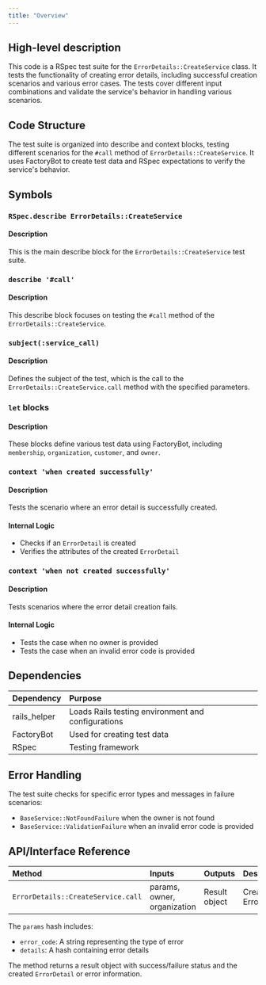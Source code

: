 ```yaml
---
title: "Overview"
---
```


## High-level description
This code is a RSpec test suite for the `ErrorDetails::CreateService` class. It tests the functionality of creating error details, including successful creation scenarios and various error cases. The tests cover different input combinations and validate the service's behavior in handling various scenarios.

## Code Structure
The test suite is organized into describe and context blocks, testing different scenarios for the `#call` method of `ErrorDetails::CreateService`. It uses FactoryBot to create test data and RSpec expectations to verify the service's behavior.

## Symbols

### `RSpec.describe ErrorDetails::CreateService`
#### Description
This is the main describe block for the `ErrorDetails::CreateService` test suite.

### `describe '#call'`
#### Description
This describe block focuses on testing the `#call` method of the `ErrorDetails::CreateService`.

### `subject(:service_call)`
#### Description
Defines the subject of the test, which is the call to the `ErrorDetails::CreateService.call` method with the specified parameters.

### `let` blocks
#### Description
These blocks define various test data using FactoryBot, including `membership`, `organization`, `customer`, and `owner`.

### `context 'when created successfully'`
#### Description
Tests the scenario where an error detail is successfully created.

#### Internal Logic
- Checks if an `ErrorDetail` is created
- Verifies the attributes of the created `ErrorDetail`

### `context 'when not created successfully'`
#### Description
Tests scenarios where the error detail creation fails.

#### Internal Logic
- Tests the case when no owner is provided
- Tests the case when an invalid error code is provided

## Dependencies
| Dependency | Purpose |
|:-----------|:--------|
| rails_helper | Loads Rails testing environment and configurations |
| FactoryBot | Used for creating test data |
| RSpec | Testing framework |

## Error Handling
The test suite checks for specific error types and messages in failure scenarios:
- `BaseService::NotFoundFailure` when the owner is not found
- `BaseService::ValidationFailure` when an invalid error code is provided

## API/Interface Reference
| Method | Inputs | Outputs | Description |
|:-------|:-------|:--------|:------------|
| `ErrorDetails::CreateService.call` | params, owner, organization | Result object | Creates an ErrorDetail |

The `params` hash includes:
- `error_code`: A string representing the type of error
- `details`: A hash containing error details

The method returns a result object with success/failure status and the created `ErrorDetail` or error information.